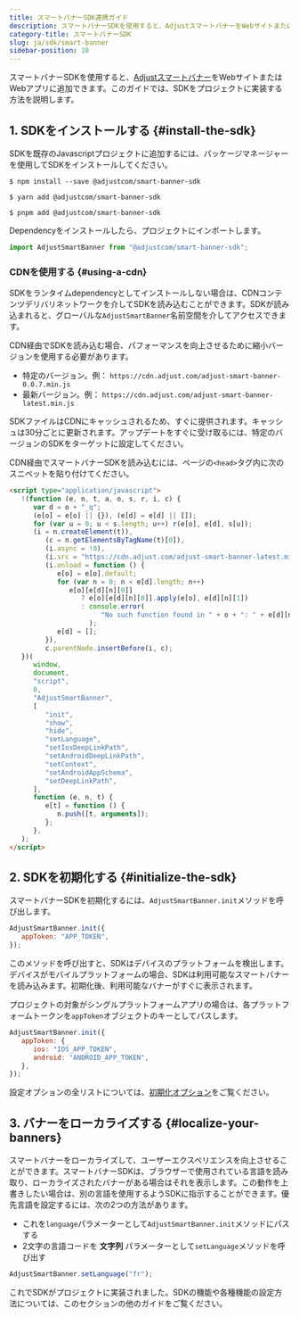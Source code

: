 ```yaml
---
title: スマートバナーSDK連携ガイド
description: スマートバナーSDKを使用すると、AdjustスマートバナーをWebサイトまたはWebアプリに追加できます。
category-title: スマートバナーSDK
slug: ja/sdk/smart-banner
sidebar-position: 10
---
```


スマートバナーSDKを使用すると、[Adjustスマートバナー](https://www.adjust.com/glossary/smart-banners/)をWebサイトまたはWebアプリに追加できます。このガイドでは、SDKをプロジェクトに実装する方法を説明します。

## 1\. SDKをインストールする {#install-the-sdk}

SDKを既存のJavascriptプロジェクトに追加するには、パッケージマネージャーを使用してSDKをインストールしてください。

<Tabs>
<Tab title="npm">

```console
$ npm install --save @adjustcom/smart-banner-sdk
```

</Tab>
<Tab title="Yarn">

```console
$ yarn add @adjustcom/smart-banner-sdk
```

</Tab>
<Tab title="pnpm">

```console
$ pnpm add @adjustcom/smart-banner-sdk
```

</Tab>
</Tabs>

Dependencyをインストールしたら、プロジェクトにインポートします。

```js
import AdjustSmartBanner from "@adjustcom/smart-banner-sdk";
```

### CDNを使用する {#using-a-cdn}

SDKをランタイムdependencyとしてインストールしない場合は、CDNコンテンツデリバリネットワークを介してSDKを読み込むことができます。SDKが読み込まれると、グローバルな`AdjustSmartBanner`名前空間を介してアクセスできます。

CDN経由でSDKを読み込む場合、パフォーマンスを向上させるために縮小バージョンを使用する必要があります。

- 特定のバージョン。例： `https://cdn.adjust.com/adjust-smart-banner-0.0.7.min.js`
- 最新バージョン。例： `https://cdn.adjust.com/adjust-smart-banner-latest.min.js`

SDKファイルはCDNにキャッシュされるため、すぐに提供されます。キャッシュは30分ごとに更新されます。アップデートをすぐに受け取るには、特定のバージョンのSDKをターゲットに設定してください。

CDN経由でスマートバナーSDKを読み込むには、ページの`<head>`タグ内に次のスニペットを貼り付けてください。

```html
<script type="application/javascript">
   !(function (e, n, t, a, o, s, r, i, c) {
      var d = o + "_q";
      (e[o] = e[o] || {}), (e[d] = e[d] || []);
      for (var u = 0; u < s.length; u++) r(e[o], e[d], s[u]);
      (i = n.createElement(t)),
         (c = n.getElementsByTagName(t)[0]),
         (i.async = !0),
         (i.src = "https://cdn.adjust.com/adjust-smart-banner-latest.min.js"),
         (i.onload = function () {
            e[o] = e[o].default;
            for (var n = 0; n < e[d].length; n++)
               e[o][e[d][n][0]]
                  ? e[o][e[d][n][0]].apply(e[o], e[d][n][1])
                  : console.error(
                       "No such function found in " + o + ": " + e[d][n][0],
                    );
            e[d] = [];
         }),
         c.parentNode.insertBefore(i, c);
   })(
      window,
      document,
      "script",
      0,
      "AdjustSmartBanner",
      [
         "init",
         "show",
         "hide",
         "setLanguage",
         "setIosDeepLinkPath",
         "setAndroidDeepLinkPath",
         "setContext",
         "setAndroidAppSchema",
         "setDeepLinkPath",
      ],
      function (e, n, t) {
         e[t] = function () {
            n.push([t, arguments]);
         };
      },
   );
</script>
```

## 2\. SDKを初期化する {#initialize-the-sdk}

スマートバナーSDKを初期化するには、`AdjustSmartBanner.init`メソッドを呼び出します。

```js
AdjustSmartBanner.init({
   appToken: "APP_TOKEN",
});
```

このメソッドを呼び出すと、SDKはデバイスのプラットフォームを検出します。デバイスがモバイルプラットフォームの場合、SDKは利用可能なスマートバナーを読み込みます。初期化後、利用可能なバナーがすぐに表示されます。

プロジェクトの対象がシングルプラットフォームアプリの場合は、各プラットフォームトークンを`appToken`オブジェクトのキーとしてパスします。

```js
AdjustSmartBanner.init({
   appToken: {
      ios: "IOS_APP_TOKEN",
      android: "ANDROID_APP_TOKEN",
   },
});
```

<Callout type="note">

設定オプションの全リストについては、[初期化オプション](/ja/sdk/smart-banner/init-options)をご覧ください。

</Callout>

## 3\. バナーをローカライズする {#localize-your-banners}

スマートバナーをローカライズして、ユーザーエクスペリエンスを向上させることができます。スマートバナーSDKは、ブラウザーで使用されている言語を読み取り、ローカライズされたバナーがある場合はそれを表示します。この動作を上書きしたい場合は、別の言語を使用するようSDKに指示することができます。優先言語を設定するには、次の2つの方法があります。

- これを`language`パラメーターとして`AdjustSmartBanner.init`メソッドにパスする
- 2文字の言語コードを **文字列** パラメーターとして`setLanguage`メソッドを呼び出す

```js
AdjustSmartBanner.setLanguage("fr");
```

これでSDKがプロジェクトに実装されました。SDKの機能や各種機能の設定方法については、このセクションの他のガイドをご覧ください。
